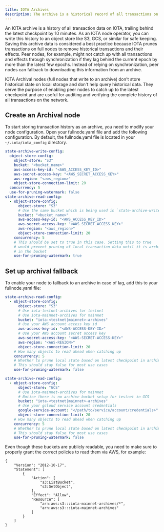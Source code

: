 ```yaml
---
title: IOTA Archives
description: The archive is a historical record of all transactions on IOTA. Enable archiving on your full nodes as a best practice.
---
```



An IOTA archive is a history of all transaction data on IOTA, trailing behind the latest checkpoint by 10 minutes. As an IOTA node operator, you can write this history to an object store like S3, GCS, or similar for safe keeping. Saving this archive data is considered a best practice because IOTA prunes transactions on full nodes to remove historical transactions and their effects. Peer nodes, for example, might not catch up with all transactions and effects through synchronization if they lag behind the current epoch by more than the latest few epochs. Instead of relying on synchronization, peer nodes can fallback to downloading this information from an archive.

IOTA Archival nodes (full nodes that write to an archive) don't store historical state on local storage and don't help query historical data. They serve the purpose of enabling peer nodes to catch up to the latest checkpoint and are useful for auditing and verifying the complete history of all transactions on the network.

## Create an Archival node

To start storing transaction history as an archive, you need to modify your node configuration. Open your fullnode.yaml file and add the following configuration. By default, the fullnode.yaml file is located in your `~/.iota/iota_config` directory.

```yaml
state-archive-write-config:
  object-store-config:
    object-store: "S3"
    bucket: "<bucket_name>"
    aws-access-key-id: "<AWS_ACCESS_KEY_ID>"
    aws-secret-access-key: "<AWS_SECRET_ACCESS_KEY>"
    aws-region: "<aws_region>"
    object-store-connection-limit: 20
  concurrency: 5
  use-for-pruning-watermark: false
state-archive-read-config:
  - object-store-config:
      object-store: "S3"
      # Use the same bucket which is being used in `state-archive-write-config`
      bucket: "<bucket_name>"
      aws-access-key-id: "<AWS_ACCESS_KEY_ID>"
      aws-secret-access-key: "<AWS_SECRET_ACCESS_KEY>"
      aws-region: "<aws_region>"
      object-store-connection-limit: 20
    concurrency: 5
    # This should be set to true in this case. Setting this to true
    # would prevent pruning of local transaction data until it is archived
    # in the bucket
    use-for-pruning-watermark: true
```

## Set up archival fallback

To enable your node to fallback to an archive in case of lag, add this to your fullnode.yaml file:

<Tabs groupId="object-store">
<TabItem value="s3" label="Amazon S3">

```yaml
state-archive-read-config:
  - object-store-config:
      object-store: "S3"
      # Use iota-testnet-archives for testnet 
      # Use iota-mainnet-archives for mainnet
      bucket: "iota-<testnet|mainnet>-archives"
      # Use your AWS account access key id
      aws-access-key-id: "<AWS-ACCESS-KEY-ID>"
      # Use your AWS account secret access key
      aws-secret-access-key: "<AWS-SECRET-ACCESS-KEY>"
      aws-region: "<AWS-REGION>"
      object-store-connection-limit: 20
    # How many objects to read ahead when catching up  
    concurrency: 5
    # Whether to prune local state based on latest checkpoint in archive.
    # This should stay false for most use cases
    use-for-pruning-watermark: false
```

</TabItem>
<TabItem value="gcs" label="Google Cloud Storage">

```yaml
state-archive-read-config:
  - object-store-config:
      object-store: "GCS"
      # Use iota-mainnet-archives for mainnet
      # Notice there is no archive bucket setup for testnet in GCS
      bucket: "iota-<testnet|mainnet>-archives"
      # Use your gcloud service account credentials
      google-service-account: "</path/to/service/account/credentials>"
      object-store-connection-limit: 20
    # How many objects to read ahead when catching up  
    concurrency: 5
    # Whether to prune local state based on latest checkpoint in archive.
    # This should stay false for most use cases
    use-for-pruning-watermark: false
```

</TabItem>
</Tabs>


Even though these buckets are publicly readable, you need to make sure to properly grant the correct policies to read them via AWS, for example:
```
{
    "Version": "2012-10-17",
    "Statement": [
        {
            "Action": [
                "s3:ListBucket",
                "s3:GetObject",
            ],
            "Effect": "Allow",
            "Resource": [
                "arn:aws:s3:::iota-mainnet-archives/*",
                "arn:aws:s3:::iota-mainnet-archives"
            ]
        }
    ]
}
```

<Quiz questions={questions} />
